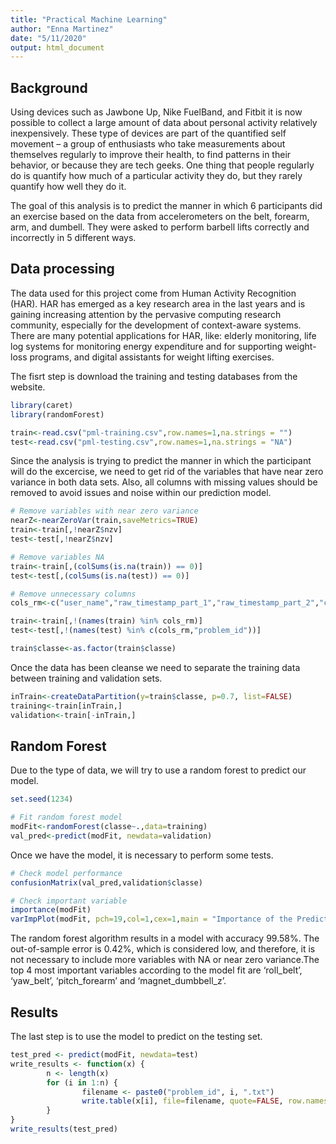 ---
title: "Practical Machine Learning"
author: "Enna Martinez"
date: "5/11/2020"
output: html_document
---

## Background

Using devices such as Jawbone Up, Nike FuelBand, and Fitbit it is now possible to collect a large amount of data about personal activity relatively inexpensively. These type of devices are part of the quantified self movement – a group of enthusiasts who take measurements about themselves regularly to improve their health, to find patterns in their behavior, or because they are tech geeks. One thing that people regularly do is quantify how much of a particular activity they do, but they rarely quantify how well they do it.  

The goal of this analysis is to predict the manner in which 6 participants did an exercise based on the data from accelerometers on the belt, forearm, arm, and dumbell. They were asked to perform barbell lifts correctly and incorrectly in 5 different ways.

## Data processing

The data used for this project come from Human Activity Recognition (HAR). HAR has emerged as a key research area in the last years and is gaining increasing attention by the pervasive computing research community, especially for the development of context-aware systems. There are many potential applications for HAR, like: elderly monitoring, life log systems for monitoring energy expenditure and for supporting weight-loss programs, and digital assistants for weight lifting exercises. 

The fisrt step is download the training and testing databases from the website.

```{r data loading}
library(caret)
library(randomForest)

train<-read.csv("pml-training.csv",row.names=1,na.strings = "")
test<-read.csv("pml-testing.csv",row.names=1,na.strings = "NA")
```

Since the analysis is trying to predict the manner in which the participant will do the excercise, we need to get rid of the variables that have near zero variance in both data sets. Also, all columns with missing values should be removed to avoid issues and noise within our prediction model.

```{r data cleansing}
# Remove variables with near zero variance
nearZ<-nearZeroVar(train,saveMetrics=TRUE)
train<-train[,!nearZ$nzv]
test<-test[,!nearZ$nzv]

# Remove variables NA
train<-train[,(colSums(is.na(train)) == 0)]
test<-test[,(colSums(is.na(test)) == 0)]

# Remove unnecessary columns
cols_rm<-c("user_name","raw_timestamp_part_1","raw_timestamp_part_2","cvtd_timestamp","num_window")

train<-train[,!(names(train) %in% cols_rm)]
test<-test[,!(names(test) %in% c(cols_rm,"problem_id"))]

train$classe<-as.factor(train$classe)
```

Once the data has been cleanse we need to separate the training data between training and validation sets.

```{r training set}
inTrain<-createDataPartition(y=train$classe, p=0.7, list=FALSE)
training<-train[inTrain,]
validation<-train[-inTrain,]
```

## Random Forest

Due to the type of data, we will try to use a random forest to predict our model.

```{r random}
set.seed(1234)

# Fit random forest model
modFit<-randomForest(classe~.,data=training)
val_pred<-predict(modFit, newdata=validation)
```

Once we have the model, it is necessary to perform some tests.

```{r validation}
# Check model performance
confusionMatrix(val_pred,validation$classe)

# Check important variable
importance(modFit)
varImpPlot(modFit, pch=19,col=1,cex=1,main = "Importance of the Predictors")
```

The random forest algorithm results in a model with accuracy 99.58%. The out-of-sample error is 0.42%, which is considered low, and therefore, it is not necessary to include more variables with NA or near zero variance.The top 4 most important variables according to the model fit are ‘roll_belt’, ‘yaw_belt’, ‘pitch_forearm’ and ‘magnet_dumbbell_z’.

## Results

The last step is to use the model to predict on the testing set.

```{r testing}
test_pred <- predict(modFit, newdata=test)
write_results <- function(x) {
        n <- length(x)
        for (i in 1:n) {
                filename <- paste0("problem_id", i, ".txt")
                write.table(x[i], file=filename, quote=FALSE, row.names=FALSE,col.names=FALSE)
        }
}
write_results(test_pred)
```
